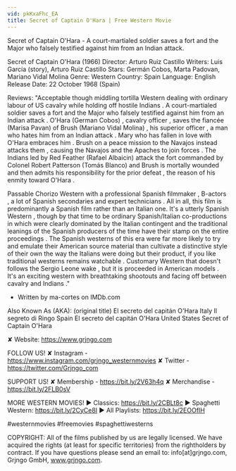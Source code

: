 ```yaml
---
vid: pkKxaFhc_EA
title: Secret of Captain O'Hara | Free Western Movie
---
```


Secret of Captain O'Hara - A court-martialed soldier saves a fort and the Major who falsely testified against him from an Indian attack.

Secret of Captain O'Hara (1966)
Director: Arturo Ruiz Castillo
Writers: Luis García (story), Arturo Ruiz Castillo
Stars: Germán Cobos, Marta Padovan, Mariano Vidal Molina
Genre: Western
Country: Spain
Language: English
Release Date: 22 October 1968 (Spain)

Reviews:
"Acceptable though middling tortilla Western dealing with ordinary labour of US cavalry while holding off hostile Indians . A court-martialed soldier saves a fort and the Major who falsely testified against him from an Indian attack . O'Hara (German Cobos) , cavalry officer , saves the fiancée (Marisa Pavan) of Brush (Mariano Vidal Molina) , his superior officer , a man who hates him from an Indian attack . Mary who has fallen in love with O'Hara embraces him . Brush on a peace mission to the Navajos instead attacks them , causing the Navajos and the Apaches to join forces . The Indians led by Red Feather (Rafael Albaicin) attack the fort commanded by Colonel Robert Patterson (Tomás Blanco) and Brush is mortally wounded and then admits his responsibility for the prior defeat , the reason of his enmity toward O'Hara .

Passable Chorizo Western with a professional Spanish filmmaker , B-actors , a lot of Spanish secondaries and expert technicians . All in all, this film is predominantly a Spanish film rather than an Italian one. It's a utterly Spanish Western , though by that time to be ordinary Spanish/Italian co-productions in which were clearly dominated by the Italian contingent and the traditional leanings of the Spanish producers of the time have their stamp on the entire proceedings . The Spanish westerns of this era were far more likely to try and emulate their American source material than cultivate a distinctive style of their own the way the Italians were doing but their product, if you like traditional westerns remains watchable . Customary Western that doesn't follows the Sergio Leone wake , but it is proceeded in American models . It's an exciting western with breathtaking shootouts and facing off between cavalry and Indians ." 
- Written by ma-cortes on IMDb.com 

Also Known As (AKA):
(original title) El secreto del capitán O'Hara 
Italy Il segreto di Ringo
Spain El secreto del capitán O'Hara
United States Secret of Captain O'Hara

✘ Website: https://www.grjngo.com

FOLLOW US!
✘ Instagram - https://www.instagram.com/grjngo_westernmovies
✘ Twitter - https://twitter.com/Grjngo_com

SUPPORT US!
✘ Membership - https://bit.ly/2V63h4q
✘ Merchandise - https://bit.ly/2FLB0sV

MORE WESTERN MOVIES! 
► Classics: https://bit.ly/2CBLt8c 
► Spaghetti Western: https://bit.ly/2CyCe8I 
► All Playlists: https://bit.ly/2EOOfIH 

#westernmovies #freemovies #spaghettiwesterns

COPYRIGHT: All of the films published by us are legally licensed. We have acquired the rights (at least for specific territories) from the rightholders by contract. If you have questions please send an email to: info[at]grjngo.com, Grjngo GmbH, www.grjngo.com.